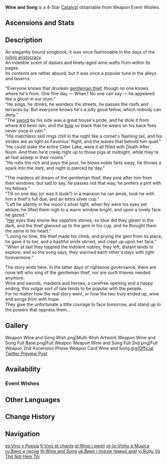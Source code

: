 {{Weapon Infobox
|id             = 14410
|image          = <gallery>
Weapon Wine and Song.png|Base
Weapon Wine and Song 2nd.png|2nd Ascension
</gallery>
|type           = Catalyst
|series         = Alley
|obtain         = Weapon Event Wishes
|releaseDate    = 2021-03-17
|quality        = 4
|base_atk       = 44
|2nd_stat_type  = Energy Recharge
|2nd_stat       = 6.7%
|passive        = Ever-Changing
|effect         = Hitting an opponent with a Normal Attack decreases the Stamina consumption of Sprint or Alternate Sprint by (var1)% for 5s. Additionally, using a Sprint or Alternate Sprint ability increases ATK by (var2)% for 5s.
|eff_rank1_var1 = 14
|eff_rank2_var1 = 16
|eff_rank3_var1 = 18
|eff_rank4_var1 = 20
|eff_rank5_var1 = 22
|eff_rank1_var2 = 20
|eff_rank2_var2 = 25
|eff_rank3_var2 = 30
|eff_rank4_var2 = 35
|eff_rank5_var2 = 40
|eff_att1       = Stamina
|eff_att2       = ATK
|eff_att3       = Effect Triggered by Normal Attack
}}
{{Description|A songbook from the bygone aristocratic era, whose composer has become forgotten. It chronicles the tale of a certain heroic outlaw.}}
'''Wine and Song''' is a 4-Star [[Catalyst]] obtainable from Weapon Event Wishes.

==Ascensions and Stats==
{{Weapon Ascensions and Stats
|ascendMat1 = Boreal Wolf's Milk Tooth
|ascendMat2 = Boreal Wolf's Cracked Tooth
|ascendMat3 = Boreal Wolf's Broken Fang
|ascendMat4 = Boreal Wolf's Nostalgia
|bossMat1   = Dead Ley Line Branch
|bossMat2   = Dead Ley Line Leaves
|bossMat3   = Ley Line Sprout
|commonMat1 = Treasure Hoarder Insignia
|commonMat2 = Silver Raven Insignia
|commonMat3 = Golden Raven Insignia
}}

==Description==
An elegantly bound songbook, it was once fashionable in the days of the [[Mondstadt Aristocracy|ruling aristocracy]].<br />
An indelible scent of daisies and finely-aged wine wafts from within its pages.<br />
Its contents are rather absurd, but it was once a popular tune in the alleys and taverns.

"Everyone knows that drunken [[Parsifal|gentleman thief]], though no one knows where he's from. One fine day &mdash; When? No one can say &mdash; he appeared like a ghost in our slum."<br />
"He sings, he drinks, he wanders the streets, he passes the roofs and terraces by. But everyone knows he's a jolly good fellow, which nobody can deny."<br />
"The [[The Alley Flash|sword]] by his side was a great house's pride, and he stole it from where it'd been lain, and the [[Alley Hunter|bow]] so black that he wears on his back fires never once in vain."<br />
"His matchless skill rings chill in the night like a comet's flashing tail, and his strides are as light as Favonius' flight, and the leaves that behold him quail."<br />
"He could slake the entire Cider Lake, were it all filled with Death After Noon. And then he'd creep right up to those pigs at midnight, while they're all fast asleep in their rooms."<br />
"He robs the rich and pays the poor, he blows noble farts away, he throws a spark into the dark, and night is pierced by day."

"The maidens all dream of the gentleman thief, they pine after him from their windows, but sad to say, he passes not that way, he prefers a pint with his fellows."<br />
"Till on one day (or was it dusk?) in a mansion he ran amok, took he with him a thief's full due, and an extra silver cup."<br />
"Left he silently in the moon's silver light, when fey were his eyes set ablaze, he lifted them nigh to a warm window bright, and upon a lovely face he gazed."<br />
"[[Blue-Eyed Spear Witch|Her]] eyes they shone like sapphire stones, so blue did they gleam in the dark, and the thief glanced up to the gem in his cup, and he thought them the same in his heart."<br />
"Losing no time, the thief made his climb, and prying the gem from its place, he gave it to her, and a bashful smile stirred, and crept up upon her face."<br />
"When at last they toppled the indolent nobles, they left, distant lands to explore, and so the song says, they warmed each other's days with light forevermore."

The story ends here. In the latter days of righteous governance, there are none left who sing of the gentleman thief, nor are such thieves needed anymore.<br />
Wine and swords, maidens and heroes, a carefree opening and a happy ending, this vulgar sort of tale tends to be popular with the people.<br />
For no matter how the real story went, or how the two truly ended up, wine and songs brim with hope.<br />
They give the unfortunate a little courage to face tomorrow, and stand up to the powers that oppress them...

==Gallery==
<gallery>
Weapon Wine and Song Wish.png|Multi-Wish Artwork
Weapon Wine and Song Full Base.png|Full Weapon
Weapon Wine and Song Full 2nd.png|Full Weapon 2nd Ascension Phase
Weapon Card Wine and Song.jpg|[https://twitter.com/GenshinImpact/status/1371312700551278593 Official Twitter Preview Post]
</gallery>

==Availability==
===Event Wishes===
{{Featured}}

==Other Languages==
{{Flex|
===Weapon===
{{Other Languages
|en      = Wine and Song
|zhs     = 暗巷的酒与诗
|zhs_rm  = Àn Xiàng de Jiǔ yǔ Shī
|zht     = 暗巷的酒與詩
|zht_rm  = Àn Xiàng de Jiǔ yǔ Shī
|zh_tl   = Dark Alley's Wine and Poem
|ja      = ダークアレイの酒と詩
|ja_rm   = Daaku Arei no Sake to Shi
|ja_tl   = Dark Alley's Wine and Poem
|ko      = 뒷골목의 술과 시
|ko_rm   = Dwitgolmok-ui Sulgwa Si
|ko_tl   = Backstreet's Alcohol and Poem
|es      = Vino y Poesía
|es_tl   = Wine and Poetry
|fr      = Vins et chants
|fr_tl   = Wines and Songs
|ru      = Вино и песни
|ru_tl   = Wine and Songs
|th      = Wine and Song
|vi      = Rượu Và Thơ Nơi Hẻm Tối
|vi_tl   = Wine and Poem of Dark Alley
|de      = Wein und Gesang in den Gassen
|de_tl   = Wine and Song in the Alleys
|id      = Wine and Song
|pt      = Vinho e Música
|pt_tl   = Wine and Song
|tr      = Şarap ve Şarkı
|tr_tl   = 
|it      = Vino e musica
|it_tl   = Wine and Music
}}
|
===Passive===
{{Other Languages
|en      = Ever-Changing
|zhs     = 变化万端
|zhs_rm  = Biànhuà Wànduān
|zht     = 變化萬端
|zht_rm  = Biànhuà Wànduān
|zh_tl   = 
|ja      = 千変万化
|ja_rm   = Senpen-Banka
|ja_tl   = Infinite Variety
|ko      = 변화무쌍
|ko_tl   = Ever-Changing
|es      = Versatilidad
|es_tl   = Versatility
|fr      = Versatile
|fr_tl   = Versatile
|ru      = Тысяча форм
|ru_tl   = Thousand Forms
|th      = Ever-Changing
|vi      = Thiên Biến Vạn Hóa
|vi_tl   = 
|de      = Unaufhörlicher Wandel
|de_tl   = 
|id      = Ever-Changing
|pt      = Mudança Constante
|pt_tl   = 
|tr      = Sürekli Değişim
|tr_tl   = 
|it      = Mutevolezza
|it_tl   = 
}}
}}

==Change History==
{{Change History|1.4}}

==Navigation==
{{Weapons by Series Navbox|series=Alley}}
{{Weapon Navbox|type=Catalysts}}

[[es:Vino y Poesía]]
[[fr:Vins et chants]]
[[pl:Wino i pieśń]]
[[pt-br:Vinho e Música]]
[[ru:Вино и песни]]
[[th:Wine and Song]]
[[uk:Вино і поезія темної алеї]]
[[vi:Rượu Và Thơ Nơi Hẻm Tối]]